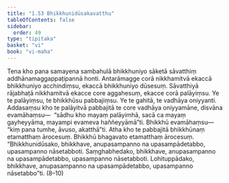 ```yaml
---
title: "1.53 Bhikkhunidūsakavatthu"
tableOfContents: false
sidebar:
  order: 49
type: "tipitaka"
basket: "vi"
book: "vi-maha"
---
```



<DynamicBreadcrumb />

<Division number="115" book="vi-maha">

<Paragraph number="489" book="vi-maha">
Tena kho pana samayena sambahulā bhikkhuniyo sāketā sāvatthiṃ addhānamaggappaṭipannā honti. Antarāmagge corā nikkhamitvā ekaccā bhikkhuniyo acchindiṃsu, ekaccā bhikkhuniyo dūsesuṃ. Sāvatthiyā rājabhaṭā nikkhamitvā ekacce core aggahesuṃ, ekacce corā palāyiṃsu. Ye te palāyiṃsu, te bhikkhūsu pabbajiṃsu. Ye te gahitā, te vadhāya oniyyanti. Addasaṃsu kho te palāyitvā pabbajitā te core vadhāya oniyyamāne, disvāna evamāhaṃsu—  “sādhu kho mayaṃ palāyimhā, sacā ca mayaṃ gayheyyāma, mayampi evameva haññeyyāmā”ti. Bhikkhū evamāhaṃsu—  “kiṃ pana tumhe, āvuso, akatthā”ti. Atha kho te pabbajitā bhikkhūnaṃ etamatthaṃ ārocesuṃ. Bhikkhū bhagavato etamatthaṃ ārocesuṃ. “Bhikkhunidūsako, bhikkhave, anupasampanno na upasampādetabbo, upasampanno nāsetabboti. Saṃghabhedako, bhikkhave, anupasampanno na upasampādetabbo, upasampanno nāsetabboti. Lohituppādako, bhikkhave, anupasampanno na upasampādetabbo, upasampanno nāsetabbo”ti. (8–10)
</Paragraph>
</Division>